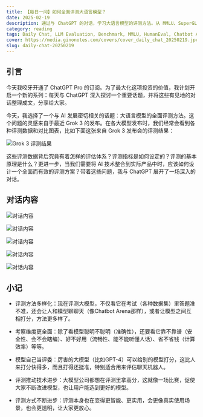```yaml
---
title: 【每日一问】如何全面评测大语言模型？
date: 2025-02-19
description: 通过与 ChatGPT 的对话，学习大语言模型的评测方法。从 MMLU、SuperGLUE、HumanEval 等基准测试，到 Chatbot Arena 等评测平台，了解模型评测的基本概念和发展趋势。
category: reading
tags: Daily Chat, LLM Evaluation, Benchmark, MMLU, HumanEval, Chatbot Arena, AI Assessment
cover: https://media.ginonotes.com/covers/cover_daily_chat_20250219.jpeg
slug: daily-chat-20250219
---
```


## 引言

今天我咬牙开通了 ChatGPT Pro 的订阅。为了最大化这项投资的价值，我计划开启一个新的系列：每天与 ChatGPT 深入探讨一个重要话题，并将这些有见地的对话整理成文，分享给大家。

今天，我选择了一个与 AI 发展密切相关的话题：大语言模型的全面评测方法。这个问题的灵感来自于最近 Grok 3 的发布。在各大模型发布时，我们经常会看到各种评测数据和对比图表，比如下面这张来自 Grok 3 发布会的评测结果：

![Grok 3 评测结果](https://media.ginonotes.com/images/20250218_xai_release_grok3/xai-benchmarks.webp)

这些评测数据背后究竟有着怎样的评估体系？评测指标是如何设定的？评测的基本原理是什么？更进一步，当我们需要将 AI 技术整合到实际产品中时，应该如何设计一个全面而有效的评测方案？带着这些问题，我与 ChatGPT 展开了一场深入的对话。

## 对话内容

![对话内容](https://media.ginonotes.com/images/20250219_daily_chat/chatsession1.png)

![对话内容](https://media.ginonotes.com/images/20250219_daily_chat/chatsession21.png)

![对话内容](https://media.ginonotes.com/images/20250219_daily_chat/chatsession22.png)

![对话内容](https://media.ginonotes.com/images/20250219_daily_chat/chatsession23.png)

![对话内容](https://media.ginonotes.com/images/20250219_daily_chat/chatsession24.png)

## 小记

- 评测方法多样化：现在评测大模型，不仅看它在考试（各种数据集）里答题准不准，还会让人和模型聊聊天（像Chatbot Arena那样），或者让模型之间互相打分，方法更多样了。

- 考察维度更全面：除了看模型聪明不聪明（准确性），还要看它靠不靠谱（安全性、会不会瞎编）、好不好用（流畅性、能不能听懂人话）、省不省钱（计算效率）等等。

- 模型自己当评委：厉害的大模型（比如GPT-4）可以给别的模型打分，这比人来打分快得多，而且打得还挺准，特别适合用来评估聊天机器人。

- 评测推动技术进步：大模型公司都想在评测里拿高分，这就像一场比赛，促使大家不断改进模型，也让用户能选到更好的模型。

- 评测方式不断进步：评测本身也在变得更智能、更实用，会更像真实使用场景，也会更透明，让大家更放心。